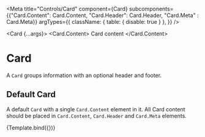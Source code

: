
<Meta 
  title="Controls/Card" 
  component={Card}
  subcomponents={{"Card.Content": Card.Content, "Card.Header": Card.Header, "Card.Meta" : Card.Meta}}
  argTypes={{
    className: { table: { disable: true } },
  }}
/>

<Card {...args}>
  <Card.Content>
    Card content
  </Card.Content>
</Card>

# Card

A `Card` groups information with an optional header and footer.

<ArgsTable of={Card}/>

## Default Card

A default `Card` with a single `Card.Content` element in it. All Card content
should be placed in `Card.Content`, `Card.Header` and `Card.Meta` elements.

<Canvas>
  <Story
    name="Properties"
    args={{ }}>
    {Template.bind({})}
  </Story>
</Canvas>

